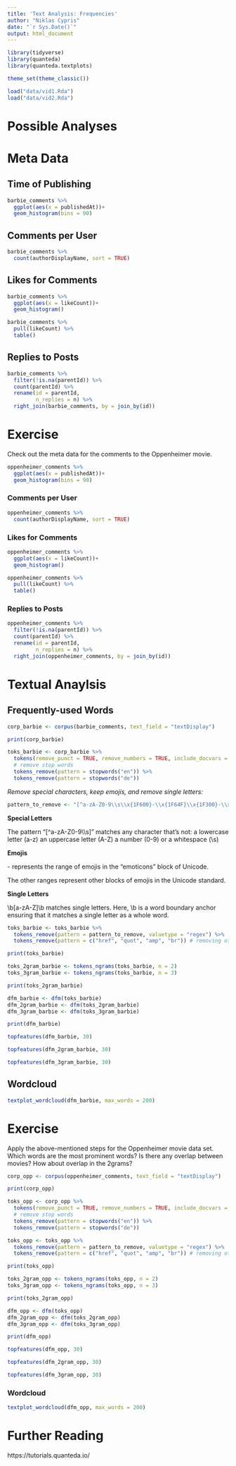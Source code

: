 ```yaml
---
title: 'Text Analysis: Frequencies'
author: "Niklas Cypris"
date: "`r Sys.Date()`"
output: html_document
---
```


```r
library(tidyverse)
library(quanteda)
library(quanteda.textplots)

theme_set(theme_classic())
```

```r
load("data/vid1.Rda")
load("data/vid2.Rda")
```

# Possible Analyses

# Meta Data

## Time of Publishing

```r
barbie_comments %>% 
  ggplot(aes(x = publishedAt))+
  geom_histogram(bins = 90)
```

## Comments per User

```r
barbie_comments %>% 
  count(authorDisplayName, sort = TRUE)
```

## Likes for Comments

```r
barbie_comments %>% 
  ggplot(aes(x = likeCount))+
  geom_histogram()
```

```r
barbie_comments %>% 
  pull(likeCount) %>% 
  table()
```

## Replies to Posts

```r
barbie_comments %>% 
  filter(!is.na(parentId)) %>% 
  count(parentId) %>% 
  rename(id = parentId,
         n_replies = n) %>% 
  right_join(barbie_comments, by = join_by(id))
```

# Exercise

Check out the meta data for the comments to the Oppenheimer movie.

```r
oppenheimer_comments %>% 
  ggplot(aes(x = publishedAt))+
  geom_histogram(bins = 90)
```

### Comments per User

```r
oppenheimer_comments %>% 
  count(authorDisplayName, sort = TRUE)
```

### Likes for Comments

```r
oppenheimer_comments %>% 
  ggplot(aes(x = likeCount))+
  geom_histogram()
```

```r
oppenheimer_comments %>% 
  pull(likeCount) %>% 
  table()
```

### Replies to Posts

```r
oppenheimer_comments %>%  
  filter(!is.na(parentId)) %>% 
  count(parentId) %>% 
  rename(id = parentId,
         n_replies = n) %>% 
  right_join(oppenheimer_comments, by = join_by(id))
```

# Textual Anaylsis

## Frequently-used Words

```r
corp_barbie <- corpus(barbie_comments, text_field = "textDisplay")
```

```r
print(corp_barbie)
```

```r
toks_barbie <- corp_barbie %>% 
  tokens(remove_punct = TRUE, remove_numbers = TRUE, include_docvars = TRUE) %>% 
  # remove stop words
  tokens_remove(pattern = stopwords("en")) %>% 
  tokens_remove(pattern = stopwords("de"))
```

*Remove special characters, keep emojis, and remove single letters:*

```r
pattern_to_remove <- "[^a-zA-Z0-9\\s\\x{1F600}-\\x{1F64F}\\x{1F300}-\\x{1F5FF}\\x{1F680}-\\x{1F6FF}\\x{1F700}-\\x{1F77F}\\x{1F780}-\\x{1F7FF}\\x{1F800}-\\x{1F8FF}\\x{1F900}-\\x{1F9FF}\\x{1FA00}-\\x{1FA6F}\\x{1FA70}-\\x{1FAFF}]|\\b[a-zA-Z]\\b"
```

**Special Letters**

The pattern "[^a-zA-Z0-9\\s]" matches any character that's not:
a lowercase letter (a-z)
an uppercase letter (A-Z)
a number (0-9)
or a whitespace (\\s)

**Emojis**

\x{1F600}-\x{1F64F} represents the range of emojis in the "emoticons" block of Unicode.

The other \x{...} ranges represent other blocks of emojis in the Unicode standard.

**Single Letters**

\\b[a-zA-Z]\\b matches single letters. Here, \\b is a word boundary anchor ensuring that it matches a single letter as a whole word.

```r
toks_barbie <- toks_barbie %>% 
  tokens_remove(pattern = pattern_to_remove, valuetype = "regex") %>% 
  tokens_remove(pattern = c("href", "quot", "amp", "br")) # removing other unnecessary words
```

```r
print(toks_barbie)
```

```r
toks_2gram_barbie <- tokens_ngrams(toks_barbie, n = 2)
toks_3gram_barbie <- tokens_ngrams(toks_barbie, n = 3)
```

```r
print(toks_2gram_barbie)
```

```r
dfm_barbie <- dfm(toks_barbie)
dfm_2gram_barbie <- dfm(toks_2gram_barbie)
dfm_3gram_barbie <- dfm(toks_3gram_barbie)
```

```r
print(dfm_barbie)
```

```r
topfeatures(dfm_barbie, 30)
```

```r
topfeatures(dfm_2gram_barbie, 30)
```

```r
topfeatures(dfm_3gram_barbie, 30)
```

## Wordcloud

```r
textplot_wordcloud(dfm_barbie, max_words = 200)
```

# Exercise

Apply the above-mentioned steps for the Oppenheimer movie data set. Which words are the most prominent words? Is there any overlap between movies? How about overlap in the 2grams?

```r
corp_opp <- corpus(oppenheimer_comments, text_field = "textDisplay")
```

```r
print(corp_opp)
```

```r
toks_opp <- corp_opp %>% 
  tokens(remove_punct = TRUE, remove_numbers = TRUE, include_docvars = TRUE) %>% 
  # remove stop words
  tokens_remove(pattern = stopwords("en")) %>% 
  tokens_remove(pattern = stopwords("de"))
```

```r
toks_opp <- toks_opp %>% 
  tokens_remove(pattern = pattern_to_remove, valuetype = "regex") %>% 
  tokens_remove(pattern = c("href", "quot", "amp", "br")) # removing other unnecessary words
```

```r
print(toks_opp)
```

```r
toks_2gram_opp <- tokens_ngrams(toks_opp, n = 2)
toks_3gram_opp <- tokens_ngrams(toks_opp, n = 3)
```

```r
print(toks_2gram_opp)
```

```r
dfm_opp <- dfm(toks_opp)
dfm_2gram_opp <- dfm(toks_2gram_opp)
dfm_3gram_opp <- dfm(toks_3gram_opp)
```

```r
print(dfm_opp)
```

```r
topfeatures(dfm_opp, 30)
```

```r
topfeatures(dfm_2gram_opp, 30)
```

```r
topfeatures(dfm_3gram_opp, 30)
```

### Wordcloud

```r
textplot_wordcloud(dfm_opp, max_words = 200)
```

# Further Reading

https://tutorials.quanteda.io/












